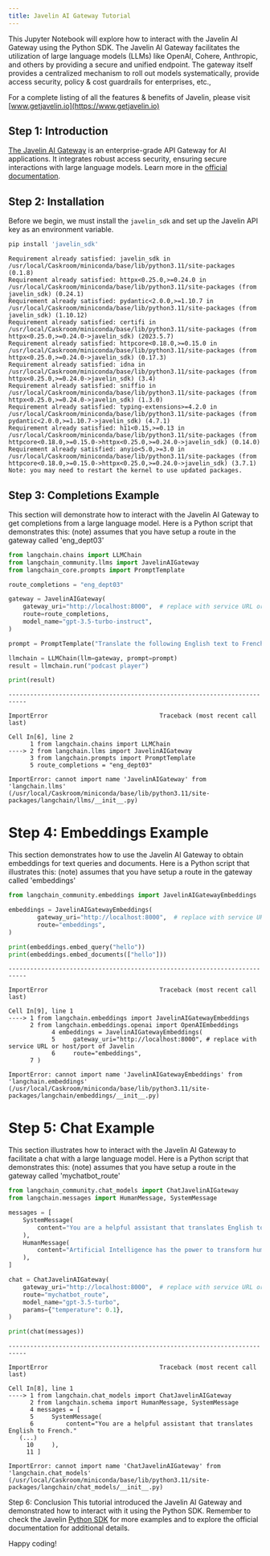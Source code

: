 ```yaml
---
title: Javelin AI Gateway Tutorial
---
```


This Jupyter Notebook will explore how to interact with the Javelin AI Gateway using the Python SDK.
The Javelin AI Gateway facilitates the utilization of large language models (LLMs) like OpenAI, Cohere, Anthropic, and others by
providing a secure and unified endpoint. The gateway itself provides a centralized mechanism to roll out models systematically,
provide access security, policy & cost guardrails for enterprises, etc.,

For a complete listing of all the features & benefits of Javelin, please visit [www.getjavelin.io](https://www.getjavelin.io)

## Step 1: Introduction

[The Javelin AI Gateway](https://www.getjavelin.io) is an enterprise-grade API Gateway for AI applications. It integrates robust access security, ensuring secure interactions with large language models. Learn more in the [official documentation](https://docs.getjavelin.io).

## Step 2: Installation

Before we begin, we must install the `javelin_sdk` and set up the Javelin API key as an environment variable.

```python
pip install 'javelin_sdk'
```

```output
Requirement already satisfied: javelin_sdk in /usr/local/Caskroom/miniconda/base/lib/python3.11/site-packages (0.1.8)
Requirement already satisfied: httpx<0.25.0,>=0.24.0 in /usr/local/Caskroom/miniconda/base/lib/python3.11/site-packages (from javelin_sdk) (0.24.1)
Requirement already satisfied: pydantic<2.0.0,>=1.10.7 in /usr/local/Caskroom/miniconda/base/lib/python3.11/site-packages (from javelin_sdk) (1.10.12)
Requirement already satisfied: certifi in /usr/local/Caskroom/miniconda/base/lib/python3.11/site-packages (from httpx<0.25.0,>=0.24.0->javelin_sdk) (2023.5.7)
Requirement already satisfied: httpcore<0.18.0,>=0.15.0 in /usr/local/Caskroom/miniconda/base/lib/python3.11/site-packages (from httpx<0.25.0,>=0.24.0->javelin_sdk) (0.17.3)
Requirement already satisfied: idna in /usr/local/Caskroom/miniconda/base/lib/python3.11/site-packages (from httpx<0.25.0,>=0.24.0->javelin_sdk) (3.4)
Requirement already satisfied: sniffio in /usr/local/Caskroom/miniconda/base/lib/python3.11/site-packages (from httpx<0.25.0,>=0.24.0->javelin_sdk) (1.3.0)
Requirement already satisfied: typing-extensions>=4.2.0 in /usr/local/Caskroom/miniconda/base/lib/python3.11/site-packages (from pydantic<2.0.0,>=1.10.7->javelin_sdk) (4.7.1)
Requirement already satisfied: h11<0.15,>=0.13 in /usr/local/Caskroom/miniconda/base/lib/python3.11/site-packages (from httpcore<0.18.0,>=0.15.0->httpx<0.25.0,>=0.24.0->javelin_sdk) (0.14.0)
Requirement already satisfied: anyio<5.0,>=3.0 in /usr/local/Caskroom/miniconda/base/lib/python3.11/site-packages (from httpcore<0.18.0,>=0.15.0->httpx<0.25.0,>=0.24.0->javelin_sdk) (3.7.1)
Note: you may need to restart the kernel to use updated packages.
```

## Step 3: Completions Example

This section will demonstrate how to interact with the Javelin AI Gateway to get completions from a large language model. Here is a Python script that demonstrates this:
(note) assumes that you have setup a route in the gateway called 'eng_dept03'

```python
from langchain.chains import LLMChain
from langchain_community.llms import JavelinAIGateway
from langchain_core.prompts import PromptTemplate

route_completions = "eng_dept03"

gateway = JavelinAIGateway(
    gateway_uri="http://localhost:8000",  # replace with service URL or host/port of Javelin
    route=route_completions,
    model_name="gpt-3.5-turbo-instruct",
)

prompt = PromptTemplate("Translate the following English text to French: {text}")

llmchain = LLMChain(llm=gateway, prompt=prompt)
result = llmchain.run("podcast player")

print(result)
```

```output
---------------------------------------------------------------------------
```
```output
ImportError                               Traceback (most recent call last)
```
```output
Cell In[6], line 2
      1 from langchain.chains import LLMChain
----> 2 from langchain.llms import JavelinAIGateway
      3 from langchain.prompts import PromptTemplate
      5 route_completions = "eng_dept03"
```
```output
ImportError: cannot import name 'JavelinAIGateway' from 'langchain.llms' (/usr/local/Caskroom/miniconda/base/lib/python3.11/site-packages/langchain/llms/__init__.py)
```

# Step 4: Embeddings Example

This section demonstrates how to use the Javelin AI Gateway to obtain embeddings for text queries and documents. Here is a Python script that illustrates this:
(note) assumes that you have setup a route in the gateway called 'embeddings'

```python
from langchain_community.embeddings import JavelinAIGatewayEmbeddings

embeddings = JavelinAIGatewayEmbeddings(
        gateway_uri="http://localhost:8000",  # replace with service URL or host/port of Javelin
        route="embeddings",
)

print(embeddings.embed_query("hello"))
print(embeddings.embed_documents(["hello"]))
```

```output
---------------------------------------------------------------------------
```
```output
ImportError                               Traceback (most recent call last)
```
```output
Cell In[9], line 1
----> 1 from langchain.embeddings import JavelinAIGatewayEmbeddings
      2 from langchain.embeddings.openai import OpenAIEmbeddings
            4 embeddings = JavelinAIGatewayEmbeddings(
            5     gateway_uri="http://localhost:8000", # replace with service URL or host/port of Javelin
            6     route="embeddings",
      7 )
```
```output
ImportError: cannot import name 'JavelinAIGatewayEmbeddings' from 'langchain.embeddings' (/usr/local/Caskroom/miniconda/base/lib/python3.11/site-packages/langchain/embeddings/__init__.py)
```

# Step 5: Chat Example

This section illustrates how to interact with the Javelin AI Gateway to facilitate a chat with a large language model. Here is a Python script that demonstrates this:
(note) assumes that you have setup a route in the gateway called 'mychatbot_route'

```python
from langchain_community.chat_models import ChatJavelinAIGateway
from langchain.messages import HumanMessage, SystemMessage

messages = [
    SystemMessage(
        content="You are a helpful assistant that translates English to French."
    ),
    HumanMessage(
        content="Artificial Intelligence has the power to transform humanity and make the world a better place"
    ),
]

chat = ChatJavelinAIGateway(
    gateway_uri="http://localhost:8000",  # replace with service URL or host/port of Javelin
    route="mychatbot_route",
    model_name="gpt-3.5-turbo",
    params={"temperature": 0.1},
)

print(chat(messages))
```

```output
---------------------------------------------------------------------------
```
```output
ImportError                               Traceback (most recent call last)
```
```output
Cell In[8], line 1
----> 1 from langchain.chat_models import ChatJavelinAIGateway
      2 from langchain.schema import HumanMessage, SystemMessage
      4 messages = [
      5     SystemMessage(
      6         content="You are a helpful assistant that translates English to French."
   (...)
     10     ),
     11 ]
```
```output
ImportError: cannot import name 'ChatJavelinAIGateway' from 'langchain.chat_models' (/usr/local/Caskroom/miniconda/base/lib/python3.11/site-packages/langchain/chat_models/__init__.py)
```

Step 6: Conclusion
This tutorial introduced the Javelin AI Gateway and demonstrated how to interact with it using the Python SDK.
Remember to check the Javelin [Python SDK](https://www.github.com/getjavelin.io/javelin-python) for more examples and to explore the official documentation for additional details.

Happy coding!
